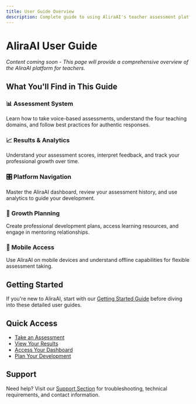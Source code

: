 ```yaml
---
title: User Guide Overview
description: Complete guide to using AliraAI's teacher assessment platform
---
```


# AliraAI User Guide

*Content coming soon - This page will provide a comprehensive overview of the AliraAI platform for teachers.*

## What You'll Find in This Guide

### 📊 Assessment System
Learn how to take voice-based assessments, understand the four teaching domains, and follow best practices for authentic responses.

### 📈 Results & Analytics
Understand your assessment scores, interpret feedback, and track your professional growth over time.

### 🎛️ Platform Navigation
Master the AliraAI dashboard, review your assessment history, and use analytics to guide your development.

### 🎯 Growth Planning
Create professional development plans, access learning resources, and engage in mentoring relationships.

### 📱 Mobile Access
Use AliraAI on mobile devices and understand offline capabilities for flexible assessment taking.

## Getting Started

If you're new to AliraAI, start with our [Getting Started Guide](/getting-started) before diving into these detailed user guides.

## Quick Access

- [Take an Assessment](/user-guide/assessments/taking-assessments)
- [View Your Results](/user-guide/results/understanding-scores)
- [Access Your Dashboard](/user-guide/dashboard/overview)
- [Plan Your Development](/user-guide/professional-development/creating-plans)

## Support

Need help? Visit our [Support Section](/support) for troubleshooting, technical requirements, and contact information.
